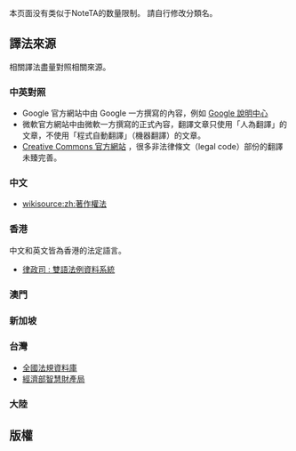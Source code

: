 {{CGroupH|name=Copyright|desc=版權／著作權術語的轉換}}<noinclude>[[Category:公共轉換組模板|{{SUBPAGENAME}}]]

本页面没有类似于NoteTA的数量限制。
請自行修改分類名。

== 譯法來源 ==
相關譯法盡量對照相關來源。

=== 中英對照 ===
* Google 官方網站中由 Google 一方撰寫的內容，例如 [http://www.google.com/support/ Google 說明中心]
* 微軟官方網站中由微軟一方撰寫的正式內容，翻譯文章只使用「人為翻譯」的文章，不使用「程式自動翻譯」（機器翻譯）的文章。
* [http://creativecommons.org/choose/?lang=zh_HK Creative Commons 官方網站] ，很多非法律條文（legal code）部份的翻譯未臻完善。

=== 中文 ===
* [[wikisource:zh:著作權法]]

=== 香港 ===
中文和英文皆為香港的法定語言。
* [http://www.legislation.gov.hk/chi/home.htm 律政司 : 雙語法例資料系統]

=== 澳門 ===

=== 新加坡 ===

=== 台灣 ===
* [http://law.moj.gov.tw/ 全國法規資料庫]
* [http://www.tipo.gov.tw/ch/index.aspx 經濟部智慧財產局]

=== 大陸 ===


== 版權 ==
</noinclude>
{{CItem|zh:版權;zh-cn:著作权;zh-tw:著作權;zh-hk:版權;|original=copyright}}
{{CItem|zh:授權;zh-cn:许可;zh-tw:授權;zh-hk:特許;|original=license terms}}
{{CItem|zh:授權條款;zh-cn:许可条款;zh-tw:授權條款;zh-hk:特許條款;|original=license terms}}
{{CItem|zh:授權合約;zh-cn:许可协议;zh-tw:授權合約;zh-hk:特許協議;|original=license agreement}}
{{CItem|zh:授權合約;zh-cn:许可协议;zh-tw:授權合約;zh-hk:特許協議;|original=license agreement}}
{{CItem|zh-cn:知识共享;zh-tw:創用CC;zh-hk:共享創意;|original=Creative Common}}
<!--以下请自行添加／以下請自行添加-->
{{CGroupF}}